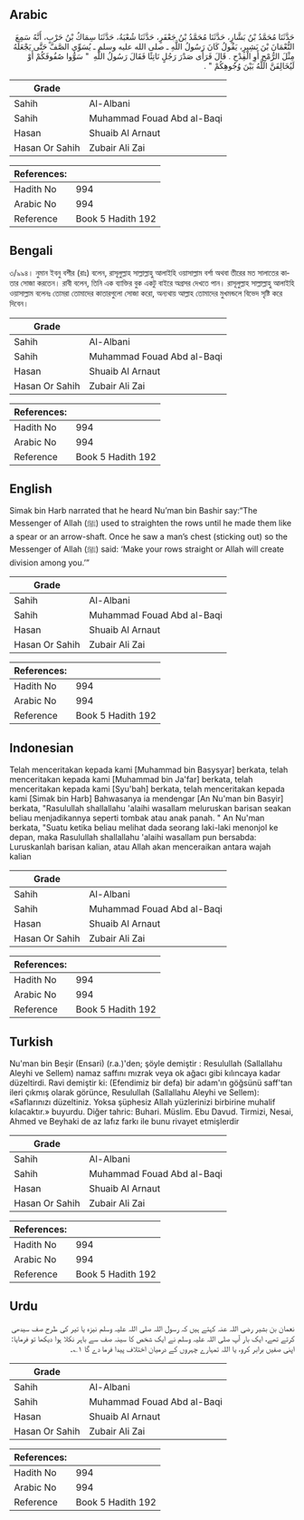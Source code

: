 ## Arabic


<div dir="rtl" lang="ar" style={{fontSize:'larger',backgroundColor:'#f8f9fa',padding:20}}>
حَدَّثَنَا مُحَمَّدُ بْنُ بَشَّارٍ، حَدَّثَنَا مُحَمَّدُ بْنُ جَعْفَرٍ، حَدَّثَنَا شُعْبَةُ، حَدَّثَنَا سِمَاكُ بْنُ حَرْبٍ، أَنَّهُ سَمِعَ النُّعْمَانَ بْنَ بَشِيرٍ، يَقُولُ كَانَ رَسُولُ اللَّهِ ـ صلى الله عليه وسلم ـ يُسَوِّي الصَّفَّ حَتَّى يَجْعَلَهُ مِثْلَ الرُّمْحِ أَوِ الْقِدْحِ ‏.‏ قَالَ فَرَأَى صَدْرَ رَجُلٍ نَاتِئًا فَقَالَ رَسُولُ اللَّهِ ‏ "‏ سَوُّوا صُفُوفَكُمْ أَوْ لَيُخَالِفَنَّ اللَّهُ بَيْنَ وُجُوهِكُمْ ‏"‏ ‏.‏
</div>
<div style={{backgroundColor:'#f8f9fa',padding:20, marginBottom: 10}}><table> <thead> <tr> <th>Grade</th> <th></th> </tr> </thead> <tbody> <tr><td>Sahih</td><td>Al-Albani</td></tr><tr><td>Sahih</td><td>Muhammad Fouad Abd al-Baqi</td></tr><tr><td>Hasan</td><td>Shuaib Al Arnaut</td></tr><tr><td>Hasan Or Sahih</td><td>Zubair Ali Zai</td></tr></tbody></table><table> <thead> <tr> <th>References:</th> <th></th> </tr> </thead> <tbody><tr><td>Hadith No</td><td>994</td></tr><tr><td>Arabic No</td><td>994</td></tr><tr><td>Reference</td><td>Book 5 Hadith 192</td></tr></tbody></table></div>

## Bengali


<div dir="ltr" lang="bn" style={{fontSize:'larger',backgroundColor:'#f8f9fa',padding:20}}>
৩/৯৯৪। নুমান ইবনু বশীর (রাঃ) বলেন, রাসূলুল্লাহ সাল্লাল্লাহু আলাইহি ওয়াসাল্লাম বর্শা অথবা তীরের মত সালাতের কাতার সোজা করতেন। রাবী বলেন, তিনি এক ব্যাক্তির বুক একটু বাইরে অগ্রসর দেখতে পান। রাসূলুল্লাহ সাল্লাল্লাহু আলাইহি ওয়াসাল্লাম বলেনঃ তোমরা তোমাদের কাতারগুলো সোজা করো, অন্যথায় আল্লাহ তোমাদের মুখমন্ডলে বিভেদ সৃষ্টি করে দিবেন।
</div>
<div style={{backgroundColor:'#f8f9fa',padding:20, marginBottom: 10}}><table> <thead> <tr> <th>Grade</th> <th></th> </tr> </thead> <tbody> <tr><td>Sahih</td><td>Al-Albani</td></tr><tr><td>Sahih</td><td>Muhammad Fouad Abd al-Baqi</td></tr><tr><td>Hasan</td><td>Shuaib Al Arnaut</td></tr><tr><td>Hasan Or Sahih</td><td>Zubair Ali Zai</td></tr></tbody></table><table> <thead> <tr> <th>References:</th> <th></th> </tr> </thead> <tbody><tr><td>Hadith No</td><td>994</td></tr><tr><td>Arabic No</td><td>994</td></tr><tr><td>Reference</td><td>Book 5 Hadith 192</td></tr></tbody></table></div>

## English


<div dir="ltr" lang="en" style={{fontSize:'larger',backgroundColor:'#f8f9fa',padding:20}}>
Simak bin Harb narrated that he heard Nu’man bin Bashir say:“The Messenger of Allah (ﷺ) used to straighten the rows until he made them like a spear or an arrow-shaft. Once he saw a man’s chest (sticking out) so the Messenger of Allah (ﷺ) said: ‘Make your rows straight or Allah will create division among you.’”
</div>
<div style={{backgroundColor:'#f8f9fa',padding:20, marginBottom: 10}}><table> <thead> <tr> <th>Grade</th> <th></th> </tr> </thead> <tbody> <tr><td>Sahih</td><td>Al-Albani</td></tr><tr><td>Sahih</td><td>Muhammad Fouad Abd al-Baqi</td></tr><tr><td>Hasan</td><td>Shuaib Al Arnaut</td></tr><tr><td>Hasan Or Sahih</td><td>Zubair Ali Zai</td></tr></tbody></table><table> <thead> <tr> <th>References:</th> <th></th> </tr> </thead> <tbody><tr><td>Hadith No</td><td>994</td></tr><tr><td>Arabic No</td><td>994</td></tr><tr><td>Reference</td><td>Book 5 Hadith 192</td></tr></tbody></table></div>

## Indonesian


<div dir="ltr" lang="id" style={{fontSize:'larger',backgroundColor:'#f8f9fa',padding:20}}>
Telah menceritakan kepada kami [Muhammad bin Basysyar] berkata, telah menceritakan kepada kami [Muhammad bin Ja'far] berkata, telah menceritakan kepada kami [Syu'bah] berkata, telah menceritakan kepada kami [Simak bin Harb] Bahwasanya ia mendengar [An Nu'man bin Basyir] berkata, "Rasulullah shallallahu 'alaihi wasallam meluruskan barisan seakan beliau menjadikannya seperti tombak atau anak panah. " An Nu'man berkata, "Suatu ketika beliau melihat dada seorang laki-laki menonjol ke depan, maka Rasulullah shallallahu 'alaihi wasallam pun bersabda: Luruskanlah barisan kalian, atau Allah akan menceraikan antara wajah kalian
</div>
<div style={{backgroundColor:'#f8f9fa',padding:20, marginBottom: 10}}><table> <thead> <tr> <th>Grade</th> <th></th> </tr> </thead> <tbody> <tr><td>Sahih</td><td>Al-Albani</td></tr><tr><td>Sahih</td><td>Muhammad Fouad Abd al-Baqi</td></tr><tr><td>Hasan</td><td>Shuaib Al Arnaut</td></tr><tr><td>Hasan Or Sahih</td><td>Zubair Ali Zai</td></tr></tbody></table><table> <thead> <tr> <th>References:</th> <th></th> </tr> </thead> <tbody><tr><td>Hadith No</td><td>994</td></tr><tr><td>Arabic No</td><td>994</td></tr><tr><td>Reference</td><td>Book 5 Hadith 192</td></tr></tbody></table></div>

## Turkish


<div dir="ltr" lang="tr" style={{fontSize:'larger',backgroundColor:'#f8f9fa',padding:20}}>
Nu'man bin Beşir (Ensari) (r.a.)'den; şöyle demiştir : Resulullah (Sallallahu Aleyhi ve Sellem) namaz saffını mızrak veya ok ağacı gibi kılıncaya kadar düzeltirdi. Ravi demiştir ki: (Efendimiz bir defa) bir adam'ın göğsünü saff'tan ileri çıkmış olarak görünce, Resulullah (Sallallahu Aleyhi ve Sellem): «Saflarınızı düzeltiniz. Yoksa şüphesiz Allah yüzlerinizi birbirine muhalif kılacaktır.» buyurdu. Diğer tahric: Buhari. Müslim. Ebu Davud. Tirmizi, Nesai, Ahmed ve Beyhaki de az lafız farkı ile bunu rivayet etmişlerdir
</div>
<div style={{backgroundColor:'#f8f9fa',padding:20, marginBottom: 10}}><table> <thead> <tr> <th>Grade</th> <th></th> </tr> </thead> <tbody> <tr><td>Sahih</td><td>Al-Albani</td></tr><tr><td>Sahih</td><td>Muhammad Fouad Abd al-Baqi</td></tr><tr><td>Hasan</td><td>Shuaib Al Arnaut</td></tr><tr><td>Hasan Or Sahih</td><td>Zubair Ali Zai</td></tr></tbody></table><table> <thead> <tr> <th>References:</th> <th></th> </tr> </thead> <tbody><tr><td>Hadith No</td><td>994</td></tr><tr><td>Arabic No</td><td>994</td></tr><tr><td>Reference</td><td>Book 5 Hadith 192</td></tr></tbody></table></div>

## Urdu


<div dir="rtl" lang="ur" style={{fontSize:'larger',backgroundColor:'#f8f9fa',padding:20}}>
نعمان بن بشیر رضی اللہ عنہ کہتے ہیں کہ رسول اللہ صلی اللہ علیہ وسلم نیزہ یا تیر کی طرح صف سیدھی کرتے تھے، ایک بار آپ صلی اللہ علیہ وسلم نے ایک شخص کا سینہ صف سے باہر نکلا ہوا دیکھا تو فرمایا: اپنی صفیں برابر کرو، یا اللہ تمہارے چہروں کے درمیان اختلاف پیدا فرما دے گا ۱؎۔
</div>
<div style={{backgroundColor:'#f8f9fa',padding:20, marginBottom: 10}}><table> <thead> <tr> <th>Grade</th> <th></th> </tr> </thead> <tbody> <tr><td>Sahih</td><td>Al-Albani</td></tr><tr><td>Sahih</td><td>Muhammad Fouad Abd al-Baqi</td></tr><tr><td>Hasan</td><td>Shuaib Al Arnaut</td></tr><tr><td>Hasan Or Sahih</td><td>Zubair Ali Zai</td></tr></tbody></table><table> <thead> <tr> <th>References:</th> <th></th> </tr> </thead> <tbody><tr><td>Hadith No</td><td>994</td></tr><tr><td>Arabic No</td><td>994</td></tr><tr><td>Reference</td><td>Book 5 Hadith 192</td></tr></tbody></table></div>